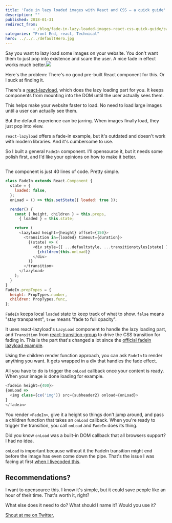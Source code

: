 ```yaml
---
title: 'Fade in lazy loaded images with React and CSS – a quick guide'
description: ""
published: 2018-01-31
redirect_from: 
            - /blog/fade-in-lazy-loaded-images-react-css-quick-guide/swizec/8163
categories: "Front End, react, Technical"
hero: ../../../defaultHero.jpg
---
```


Say you want to lazy load some images on your website. You don't want them to just pop into existence and scare the user. A nice fade in effect works much better.![](./img/blog-wp-content-uploads-2018-01-gif.gif)

Here's the problem: There's no good pre-built React component for this. Or I suck at finding it.

There's a [react-lazyload](https://github.com/jasonslyvia/react-lazyload), which does the lazy loading part for you. It keeps components from mounting into the DOM until the user actually sees them.

This helps make your website faster to load. No need to load large images until a user can actually see them.

But the default experience can be jarring. When images finally load, they just pop into view.

`react-lazyload` offers a fade-in example, but it's outdated and doesn't work with modern libraries. And it's cumbersome to use.

So I built a general `FadeIn` component. I'll opensource it, but it needs some polish first, and I'd like your opinions on how to make it better.

## 

The component is just 40 lines of code. Pretty simple.

```javascript
class FadeIn extends React.Component {
  state = {
    loaded: false,
  };
  onLoad = () => this.setState({ loaded: true });

  render() {
    const { height, children } = this.props,
      { loaded } = this.state;

    return (
      <lazyload height={height} offset={150}>
        <transition in={loaded} timeout={duration}>
          {(state) => (
            <div style={{ ...defaultstyle, ...transitionstyles[state] }}>
              {children(this.onLoad)}
            </div>
          )}
        </transition>
      </lazyload>
    );
  }
}
FadeIn.propTypes = {
  height: PropTypes.number,
  children: PropTypes.func,
};
```

`FadeIn` keeps local `loaded` state to keep track of what to show. `false` means "stay transparent", `true` means "fade to full opacity".

It uses react-lazyload's `LazyLoad` component to handle the lazy loading part, and `Transition` from [react-transition-group](https://github.com/reactjs/react-transition-group) to drive the CSS transition for fading in. This is the part that's changed a lot since the [official fadein lazyload example](https://github.com/jasonslyvia/react-lazyload/blob/master/examples/pages/fadein.js).

Using the children render function approach, you can ask `FadeIn` to render anything you want. It gets wrapped in a div that handles the fade effect.

All you have to do is trigger the `onLoad` callback once your content is ready. When your image is done loading for example.

```javascript
<fadein height={400}>
{onLoad =>
  <img class={cx('img')} src={subheader2} onload={onLoad}>
}
</fadein>
```

You render `<FadeIn>`, give it a height so things don't jump around, and pass a children function that takes an `onLoad` callback. When you're ready to trigger the transition, you call `onLoad` and `FadeIn` does its thing.

Did you know `onLoad` was a built-in DOM callback that all browsers support? I had no idea.

`onLoad` is important because without it the FadeIn transition might end before the image has even come down the pipe. That's the issue I was facing at first [when I livecoded this](https://www.youtube.com/watch?v=k5DnlFjuf80).

## Recommendations?

I want to opensource this. I know it's simple, but it could save people like an hour of their time. That's worth it, right?

What else does it need to do? What should I name it? Would you use it?

[Shout at me on Twitter.](https://twitter.com/swizec)
